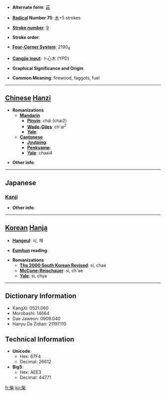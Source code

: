 * '''Alternate form''': [[茈]]

* '''[[Wiktionary:Chinese radical index| Radical]] Number 75''': [[Wiktionary:Chinese radical index 木|木]]+5 strokes

* '''[[Wiktionary:Chinese total strokes index|Stroke number]]''': [[Wiktionary:Chinese total strokes index 9|9]]

* '''Stroke order''': 

* '''[[Wiktionary:Chinese four corner index|Four-Corner System]]''': 2190<sub>4</sub>

* '''[[Wiktionary:Chinese Cangjie index|Cangjie input]]''': 卜心木 (YPD)

* '''Graphical Significance and Origin''': 

* '''Common Meaning''': firewood, faggots, fuel

----

== [[Chinese]] [[Hanzi]] ==

* '''Romanizations'''
** '''[[Mandarin]]'''
*** '''[[Pinyin]]''': chái (chai2)
*** '''[[Wade-Giles]]''': ch'ai<sup>2</sup>
*** '''[[Yale]]''': 
** '''[[Cantonese]]'''
*** '''[[Jyutping]]''':
*** '''[[Penkyamp]]''': 
*** '''[[Yale]]''': chaai4

* '''Other info''': 

----

==Japanese==
===[[Kanji]]===
{{kanji|on readings=[[さい]] (sai), [[し]] (shi)
|kun readings=[[しば]] (shiba)
}}

* '''Other info''':  

----

== [[Korean]] [[Hanja]] ==

* '''[[Hangeul]]''': 시, 채

* '''[[Eumhun]] reading''': 

* '''Romanizations'''
** '''[[The 2000 South Korean Revised Romanization|The 2000 South Korean Revised]]''': si, chae
** '''[[McCune-Reischauer]]''': si, ch'ae
** '''[[Yale]]''': si, chya

----

== Dictionary Information ==

* KangXi: 0521.060
* Morobashi: 14664
* Dae Jaweon: 0909.040
* Hanyu Da Zidian: 21197.110

== Technical Information ==

* '''Unicode''':
** Hex: 67F4
** Decimal: 26612
* '''Big5''':
** Hex: AEE3
** Decimal: 44771

[[fr:柴]]
[[ko:柴]]